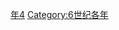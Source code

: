 {{Catnav|頁面分類|历史|歷史時代|年|6世纪各年}}
{{Commons category|514}}

[[Category:510年代|年4]]
[[Category:6世纪各年|Category:6世纪各年]]